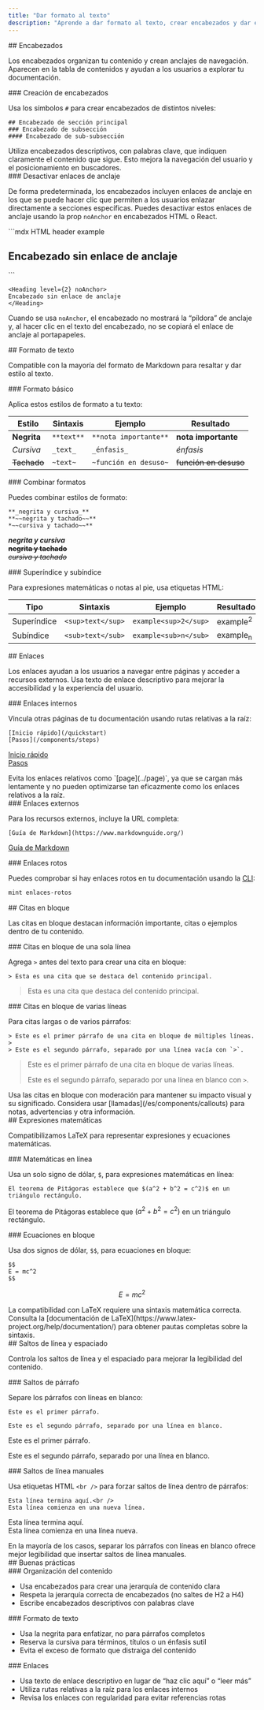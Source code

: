 ```yaml
---
title: "Dar formato al texto"
description: "Aprende a dar formato al texto, crear encabezados y dar estilo al contenido"
---
```


<div id="headers">
  ## Encabezados
</div>

Los encabezados organizan tu contenido y crean anclajes de navegación. Aparecen en la tabla de contenidos y ayudan a los usuarios a explorar tu documentación.

<div id="creating-headers">
  ### Creación de encabezados
</div>

Usa los símbolos `#` para crear encabezados de distintos niveles:

```mdx
## Encabezado de sección principal
### Encabezado de subsección
#### Encabezado de sub-subsección
```

<Tip>
  Utiliza encabezados descriptivos, con palabras clave, que indiquen claramente el contenido que sigue. Esto mejora la navegación del usuario y el posicionamiento en buscadores.
</Tip>

<div id="disabling-anchor-links">
  ### Desactivar enlaces de anclaje
</div>

De forma predeterminada, los encabezados incluyen enlaces de anclaje en los que se puede hacer clic que permiten a los usuarios enlazar directamente a secciones específicas. Puedes desactivar estos enlaces de anclaje usando la prop `noAnchor` en encabezados HTML o React.

<CodeGroup>
  ```mdx HTML header example
  <h2 noAnchor>
  Encabezado sin enlace de anclaje
  </h2>
  ```

  ```mdx React header example
  <Heading level={2} noAnchor>
  Encabezado sin enlace de anclaje
  </Heading>
  ```
</CodeGroup>

Cuando se usa `noAnchor`, el encabezado no mostrará la “píldora” de anclaje y, al hacer clic en el texto del encabezado, no se copiará el enlace de anclaje al portapapeles.

<div id="text-formatting">
  ## Formato de texto
</div>

Compatible con la mayoría del formato de Markdown para resaltar y dar estilo al texto.

<div id="basic-formatting">
  ### Formato básico
</div>

Aplica estos estilos de formato a tu texto:

| Estilo | Sintaxis | Ejemplo | Resultado |
|-------|--------|---------|--------|
| **Negrita** | `**text**` | `**nota importante**` | **nota importante** |
| *Cursiva* | `_text_` | `_énfasis_` | *énfasis* |
| ~~Tachado~~ | `~text~` | `~función en desuso~` | ~~función en desuso~~ |

<div id="combining-formats">
  ### Combinar formatos
</div>

Puedes combinar estilos de formato:

```mdx
**_negrita y cursiva_**
**~~negrita y tachado~~**
*~~cursiva y tachado~~**
```

***negrita y cursiva***<br />
**~~negrita y tachado~~**<br />
*~~cursiva y tachado~~*

<div id="superscript-and-subscript">
  ### Superíndice y subíndice
</div>

Para expresiones matemáticas o notas al pie, usa etiquetas HTML:

| Tipo | Sintaxis | Ejemplo | Resultado |
|------|--------|---------|--------|
| Superíndice | `<sup>text</sup>` | `example<sup>2</sup>` | example<sup>2</sup> |
| Subíndice | `<sub>text</sub>` | `example<sub>n</sub>` | example<sub>n</sub> |

<div id="links">
  ## Enlaces
</div>

Los enlaces ayudan a los usuarios a navegar entre páginas y acceder a recursos externos. Usa texto de enlace descriptivo para mejorar la accesibilidad y la experiencia del usuario.

<div id="internal-links">
  ### Enlaces internos
</div>

Vincula otras páginas de tu documentación usando rutas relativas a la raíz:

```mdx
[Inicio rápido](/quickstart)
[Pasos](/components/steps)
```

[Inicio rápido](/es/quickstart)<br />
[Pasos](/es/components/steps)

<Note>
  Evita los enlaces relativos como `[page](../page)`, ya que se cargan más lentamente y no pueden optimizarse tan eficazmente como los enlaces relativos a la raíz.
</Note>

<div id="external-links">
  ### Enlaces externos
</div>

Para los recursos externos, incluye la URL completa:

```mdx
[Guía de Markdown](https://www.markdownguide.org/)
```

[Guía de Markdown](https://www.markdownguide.org/)

<div id="broken-links">
  ### Enlaces rotos
</div>

Puedes comprobar si hay enlaces rotos en tu documentación usando la [CLI](/es/installation):

```bash
mint enlaces-rotos
```

<div id="blockquotes">
  ## Citas en bloque
</div>

Las citas en bloque destacan información importante, citas o ejemplos dentro de tu contenido.

<div id="single-line-blockquotes">
  ### Citas en bloque de una sola línea
</div>

Agrega `>` antes del texto para crear una cita en bloque:

```mdx
> Esta es una cita que se destaca del contenido principal.
```

> Esta es una cita que destaca del contenido principal.

<div id="multi-line-blockquotes">
  ### Citas en bloque de varias líneas
</div>

Para citas largas o de varios párrafos:

```mdx
> Este es el primer párrafo de una cita en bloque de múltiples líneas.
>
> Este es el segundo párrafo, separado por una línea vacía con `>`.
```

> Este es el primer párrafo de una cita en bloque de varias líneas.
>
> Este es el segundo párrafo, separado por una línea en blanco con `>`.

<Tip>
  Usa las citas en bloque con moderación para mantener su impacto visual y su significado. Considera usar [llamadas](/es/components/callouts) para notas, advertencias y otra información.
</Tip>

<div id="mathematical-expressions">
  ## Expresiones matemáticas
</div>

Compatibilizamos LaTeX para representar expresiones y ecuaciones matemáticas.

<div id="inline-math">
  ### Matemáticas en línea
</div>

Usa un solo signo de dólar, `$`, para expresiones matemáticas en línea:

```mdx
El teorema de Pitágoras establece que $(a^2 + b^2 = c^2)$ en un triángulo rectángulo.
```

El teorema de Pitágoras establece que $(a^2 + b^2 = c^2)$ en un triángulo rectángulo.

<div id="block-equations">
  ### Ecuaciones en bloque
</div>

Usa dos signos de dólar, `$$`, para ecuaciones en bloque:

```mdx
$$
E = mc^2
$$
```

$$
E = mc^2
$$

<Info>
  La compatibilidad con LaTeX requiere una sintaxis matemática correcta. Consulta la [documentación de LaTeX](https://www.latex-project.org/help/documentation/) para obtener pautas completas sobre la sintaxis.
</Info>

<div id="line-breaks-and-spacing">
  ## Saltos de línea y espaciado
</div>

Controla los saltos de línea y el espaciado para mejorar la legibilidad del contenido.

<div id="paragraph-breaks">
  ### Saltos de párrafo
</div>

Separe los párrafos con líneas en blanco:

```mdx
Este es el primer párrafo.

Este es el segundo párrafo, separado por una línea en blanco.
```

Este es el primer párrafo.

Este es el segundo párrafo, separado por una línea en blanco.

<div id="manual-line-breaks">
  ### Saltos de línea manuales
</div>

Usa etiquetas HTML `<br />` para forzar saltos de línea dentro de párrafos:

```mdx
Esta línea termina aquí.<br />
Esta línea comienza en una nueva línea.
```

Esta línea termina aquí.<br />
Esta línea comienza en una línea nueva.

<Tip>
  En la mayoría de los casos, separar los párrafos con líneas en blanco ofrece mejor legibilidad que insertar saltos de línea manuales.
</Tip>

<div id="best-practices">
  ## Buenas prácticas
</div>

<div id="content-organization">
  ### Organización del contenido
</div>

* Usa encabezados para crear una jerarquía de contenido clara
* Respeta la jerarquía correcta de encabezados (no saltes de H2 a H4)
* Escribe encabezados descriptivos con palabras clave

<div id="text-formatting">
  ### Formato de texto
</div>

* Usa la negrita para enfatizar, no para párrafos completos
* Reserva la cursiva para términos, títulos o un énfasis sutil
* Evita el exceso de formato que distraiga del contenido

<div id="links">
  ### Enlaces
</div>

* Usa texto de enlace descriptivo en lugar de “haz clic aquí” o “leer más”
* Utiliza rutas relativas a la raíz para los enlaces internos
* Revisa los enlaces con regularidad para evitar referencias rotas